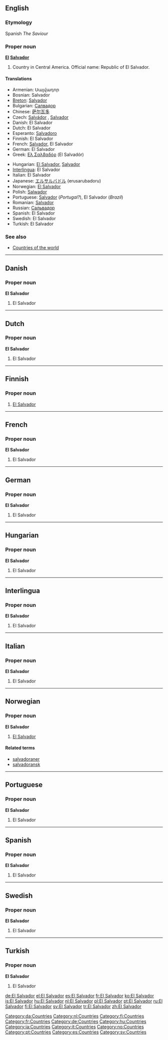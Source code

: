 {{wikipedia}}
==English==

===Etymology===
Spanish ''The Saviour''

===Proper noun===
'''[[El]] [[Salvador]]'''

# Country in Central America. Official name: Republic of El Salvador.

====Translations====
{{top}}
* Armenian: Սալվադոր
* Bosnian: Salvador {{m}}
* [[Breton]]: [[Salvador]]
* Bulgarian: [[Салвадор]]
* Chinese: [[萨尔瓦多]]
* Czech: [[Salvádor]] {{m}}, [[Salvador]] {{m}}
* Danish: El Salvador
* Dutch: El Salvador
* Esperanto: [[Salvadoro]]
* Finnish: El Salvador
* French: [[Salvador]], El Salvador
* German: El Salvador {{n}}
* Greek: [[Ελ Σαλβαδόρ]] (El Salvadór) {{n}}
{{mid}}
* Hungarian: [[El Salvador]], [[Salvador]]
* [[Interlingua]]: El Salvador
* Italian: El Salvador
* Japanese: [[エルサルバドル]] (erusarubadoru)
* Norwegian: [[#Norwegian|El Salvador]]
* Polish: [[Salwador]]
* Portuguese: [[Salvador]] (''Portugal?''), El Salvador (''Brazil'')
* Romanian: [[Salvador]] {{n}}
* Russian: [[Сальвадор]]
* Spanish: El Salvador
* Swedish: El Salvador
* Turkish: El Salvador
{{bottom}}

===See also===
* [[Appendix:Countries of the world|Countries of the world]]

----

==Danish==

===Proper noun===
'''El Salvador'''

# El Salvador

[[Category:da:Countries]]

----

==Dutch==

===Proper noun===
'''El Salvador'''

# El Salvador

[[Category:nl:Countries]]

----

==Finnish==
{{wikipedia|lang=fi}}

===Proper noun===
{{fi-noun|proper=true}}

# [[#English|El Salvador]]

[[Category:fi:Countries]]

----

==French==

===Proper noun===
'''El Salvador'''

# El Salvador

[[Category:fr:Countries]]

----

==German==

===Proper noun===
'''El Salvador''' {{n}}

# El Salvador

[[Category:de:Countries]]

----

==Hungarian==

===Proper noun===
'''El Salvador'''

# El Salvador

[[Category:hu:Countries]]

----

==Interlingua==

===Proper noun===
'''El Salvador'''

# El Salvador

[[Category:ia:Countries]]

----

==Italian==

===Proper noun===
'''El Salvador'''

# El Salvador

[[Category:it:Countries]]

----

==Norwegian==

===Proper noun===
'''El Salvador'''

# [[#English|El Salvador]]

====Related terms====
* [[salvadoraner]]
* [[salvadoransk]]

[[Category:no:Countries]]

----

==Portuguese==

===Proper noun===
'''El Salvador'''

# El Salvador

[[Category:pt:Countries]]

----

==Spanish==

===Proper noun===
'''El Salvador'''

# El Salvador

[[Category:es:Countries]]

----

==Swedish==

===Proper noun===
'''El Salvador'''

# El Salvador

[[Category:sv:Countries]]

----

==Turkish==

===Proper noun===
'''El Salvador'''

# El Salvador

[[de:El Salvador]]
[[el:El Salvador]]
[[es:El Salvador]]
[[fr:El Salvador]]
[[ko:El Salvador]]
[[is:El Salvador]]
[[hu:El Salvador]]
[[nl:El Salvador]]
[[pl:El Salvador]]
[[pt:El Salvador]]
[[ru:El Salvador]]
[[fi:El Salvador]]
[[sv:El Salvador]]
[[tr:El Salvador]]
[[zh:El Salvador]]